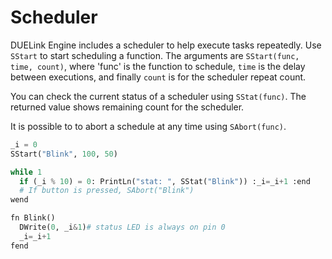 
# Scheduler


DUELink Engine includes a scheduler to help execute tasks repeatedly. Use `SStart` to start scheduling a function. The arguments are `SStart(func, time, count)`, where 'func' is the function to schedule, `time` is the delay between executions, and finally `count` is for the scheduler repeat count.

You can check the current status of a scheduler using `SStat(func)`. The returned value shows remaining count for the scheduler.

It is possible to to abort a schedule at any time using `SAbort(func)`.


```py
_i = 0
SStart("Blink", 100, 50)

while 1
  if (_i % 10) = 0: PrintLn("stat: ", SStat("Blink")) :_i=_i+1 :end
  # If button is pressed, SAbort("Blink")
wend

fn Blink()
  DWrite(0, _i&1)# status LED is always on pin 0
  _i=_i+1
fend
```